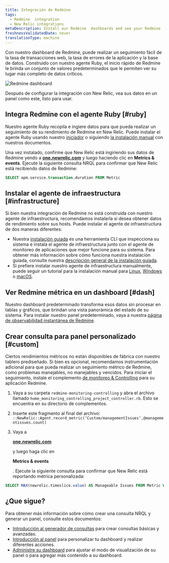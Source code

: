 ```yaml
---
title: Integración de Redmine
tags:
  - Redmine  integration
  - New Relic integrations
metaDescription: Install our Redmine  dashboards and see your Redmine  data in New Relic.
freshnessValidatedDate: never
translationType: machine
---
```



Con nuestro dashboard de Redmine, puede realizar un seguimiento fácil de la tasa de transacciones web, la tasa de errores de la aplicación y la base de datos. Construido con nuestro agente Ruby, el inicio rápido de Redmine le brinda un conjunto de valores predeterminados <InlinePopover type="dashboards"/>que le permiten ver su lugar más completo de datos críticos.

<img
  src={infrastructureRedmineIoDash}
  title="Redmine dashboard"
  alt="Redmine dashboard"
/>

<figcaption>
  Después de configurar la integración con New Relic, vea sus datos en un panel como este, listo para usar.
</figcaption>

## Integra Redmine con el agente Ruby [#ruby]

Nuestro agente Ruby recopila e ingiere datos para que pueda realizar un seguimiento de su rendimiento de Redmine en New Relic. Puede instalar el agente Ruby usando nuestro [iniciador](https://one.newrelic.com/marketplace?account=1&state=eb17d004-3569-306a-d693-9506d3d0cf4e) o siguiendo [la instalación manual](/docs/apm/agents/ruby-agent/installation/install-new-relic-ruby-agent) con nuestros documentos.

Una vez instalado, confirme que New Relic está ingiriendo sus datos de Redmine yendo a <DoNotTranslate>**[one.newrelic.com](https://one.newrelic.com/all-capaibilities)**</DoNotTranslate> y luego haciendo clic en <DoNotTranslate>**Metrics & events**</DoNotTranslate>. Ejecute la siguiente consulta NRQL para confirmar que New Relic está recibiendo datos de Redmine:

```sql
SELECT apm.service.transaction.duration FROM Metric
```

## Instalar el agente de infraestructura [#infrastructure]

Si bien nuestra integración de Redmine no está construida con nuestro agente de infraestructura, recomendamos instalarla si desea obtener datos de rendimiento sobre sus hosts. Puede instalar el agente de infraestructura de dos maneras diferentes:

* Nuestra [instalación guiada](https://one.newrelic.com/nr1-core?state=4f81feab-35f7-e97e-9903-52510f8542bd) es una herramienta CLI que inspecciona su sistema e instala el agente de infraestructura junto con el agente de monitoreo de aplicaciones que mejor funcione para su sistema. Para obtener más información sobre cómo funciona nuestra instalación guiada, consulte nuestra [descripción general de la instalación guiada](/docs/infrastructure/host-integrations/installation/new-relic-guided-install-overview).
* Si prefiere instalar nuestro agente de infraestructura manualmente, puede seguir un tutorial para la instalación manual para [Linux](/docs/infrastructure/install-infrastructure-agent/linux-installation/install-infrastructure-monitoring-agent-linux), [Windows](/docs/infrastructure/install-infrastructure-agent/windows-installation/install-infrastructure-monitoring-agent-windows/) o [macOS](/docs/infrastructure/install-infrastructure-agent/macos-installation/install-infrastructure-monitoring-agent-macos/).

## Ver Redmine métrica en un dashboard [#dash]

Nuestro dashboard predeterminado transforma esos datos sin procesar en tablas y gráficos, que brindan una vista panorámica del estado de su sistema. Para instalar nuestro panel predeterminado, vaya a nuestra [página de observabilidad instantánea de Redmine](https://newrelic.com/instant-observability/redmine).

## Crear consulta para panel personalizado [#custom]

Ciertos rendimientos métricos no están disponibles de fábrica con nuestro tablero prediseñado. Si bien es opcional, recomendamos instrumentación adicional para que pueda realizar un seguimiento métrico de Redmine, como problemas manejables, no manejables y vencidos. Para iniciar el seguimiento, instale el complemento [de monitoreo & Controlling](https://www.redmine.org/plugins/monitoring-controlling) para su aplicación Redmine.

1. Vaya a su carpeta `redmine-monitoring-controlling` y abra el archivo llamado `home_monitoring_controlling_project_controller.rb`. Esto se encuentra en su directorio de complementos.

2. Inserte este fragmento al final del archivo: `::NewRelic::Agent.record_metric(‘Custom/managementIssues’,@managementissues.count)`

3. Vaya a

   <DoNotTranslate>**[one.newrelic.com](https://one.newrelic.com/all-capabilities)**</DoNotTranslate>

   y luego haga clic en

   <DoNotTranslate>**Metrics & events**</DoNotTranslate>

   . Ejecute la siguiente consulta para confirmar que New Relic está reportando métrica personalizada:

```sql
SELECT MAX(newrelic.timeslice.value) AS Manageable Issues FROM Metric WHERE metricTimesliceName like '%Custom/managementissues%'
```

## ¿Que sigue?

Para obtener más información sobre cómo crear una consulta NRQL y generar un panel, consulte estos documentos:

* [Introducción al generador de consultas](/docs/query-your-data/explore-query-data/query-builder/introduction-query-builder) para crear consultas básicas y avanzadas.
* [Introducción al panel](/docs/query-your-data/explore-query-data/dashboards/introduction-dashboards) para personalizar tu dashboard y realizar diferentes acciones.
* [Administre su dashboard](/docs/query-your-data/explore-query-data/dashboards/manage-your-dashboard) para ajustar el modo de visualización de su panel o para agregar más contenido a su dashboard.